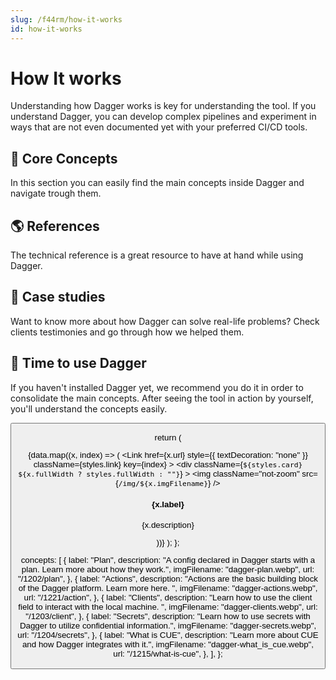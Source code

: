 ```yaml
---
slug: /f44rm/how-it-works
id: how-it-works
---
```



# How It works

Understanding how Dagger works is key for understanding the tool. If you understand Dagger, you can develop complex pipelines and experiment in ways that are not even documented yet with your preferred CI/CD tools.

## 💎 Core Concepts

In this section you can easily find the main concepts inside Dagger and navigate trough them.

<CardGrid data={data.concepts} />

## 🌎 References

The technical reference is a great resource to have at hand while using Dagger.

<LinkCTA
  label="Core Actions Reference"
  url="/1222/core-actions-reference"
  textDecoration="false"
/>
<LinkCTA
  label="Dagger Types Reference"
  url="/1234/dagger-types-reference"
  textDecoration="false"
/>

## 🎤 Case studies

Want to know more about how Dagger can solve real-life problems? Check clients testimonies and go through how we helped them.

<LinkCTA
  label="Particubes: Go on Docker Swarm"
  url="/1211/go-docker-swarm"
  textDecoration="false"
/>

## 🚀 Time to use Dagger

If you haven't installed Dagger yet, we recommend you do it in order to consolidate the main concepts. After seeing the tool in action by yourself, you'll understand the concepts easily.

<Button label="Get Started" docPath="install" />

  return (
    <div className={styles.cardGrid}>
      {data.map((x, index) => (
        <Link
          href={x.url}
          style={{ textDecoration: "none" }}
          className={styles.link}
          key={index}
        >
          <div
            className={`${styles.card} ${x.fullWidth ? styles.fullWidth : ""}`}
          >
            <img className="not-zoom" src={`/img/${x.imgFilename}`} />
            <div className={styles.description}>
              <h4>{x.label}</h4>
              <p>{x.description}</p>
            </div>
          </div>
        </Link>
      ))}
    </div>
  );
};

  concepts: [
    {
      label: "Plan",
      description:
        "A config declared in Dagger starts with a plan. Learn more about how they work.",
      imgFilename: "dagger-plan.webp",
      url: "/1202/plan",
    },
    {
      label: "Actions",
      description:
        "Actions are the basic building block of the Dagger platform. Learn more here. ",
      imgFilename: "dagger-actions.webp",
      url: "/1221/action",
    },
    {
      label: "Clients",
      description:
        "Learn how to use the client field to interact with the local machine. ",
      imgFilename: "dagger-clients.webp",
      url: "/1203/client",
    },
    {
      label: "Secrets",
      description:
        "Learn how to use secrets with Dagger to utilize confidential information.",
      imgFilename: "dagger-secrets.webp",
      url: "/1204/secrets",
    },
    {
      label: "What is CUE",
      description: "Learn more about CUE and how Dagger integrates with it.",
      imgFilename: "dagger-what_is_cue.webp",
      url: "/1215/what-is-cue",
    },
  ],
};

